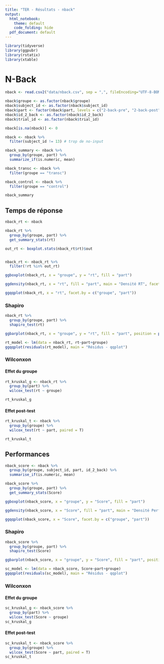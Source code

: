 ```yaml
---
title: "TER - Résultats - nback"
output:
  html_notebook:
    theme: default
    code_folding: hide
  pdf_document: default
---
```


```r

library(tidyverse)
library(ggpubr)
library(rstatix)
library(xtable)

```


# N-Back


```r

nback <- read.csv2("data/nback.csv", sep = ",", fileEncoding="UTF-8-BOM")

nback$groupe <- as.factor(nback$groupe)
nback$subject_id <- as.factor(nback$subject_id)
nback$part <- factor(nback$part, levels = c("2-back-pre", "2-back-post"))
nback$id_2_back <- as.factor(nback$id_2_back)
nback$trial_id <- as.factor(nback$trial_id)

nback[is.na(nback)] <- 0

nback <- nback %>%
  filter(subject_id != 13) # trop de no-input

nback_summary <- nback %>%
  group_by(groupe, part) %>%
  summarize_if(is.numeric, mean)

nback_transc <- nback %>%
  filter(groupe == "transc")

nback_control <- nback %>%
  filter(groupe == "control")

nback_summary


```

## Temps de réponse

```r

nback_rt <- nback

nback_rt %>%
  group_by(groupe, part) %>%
  get_summary_stats(rt)

```

```r

out_rt <- boxplot.stats(nback_rt$rt)$out


nback_rt <- nback_rt %>%
  filter(!rt %in% out_rt)

ggboxplot(nback_rt, x = "groupe", y = "rt", fill = "part")


```

```r

ggdensity(nback_rt, x = "rt", fill = "part", main = "Densité RT", facet.by = "groupe")

```
```r

ggqqplot(nback_rt, x = "rt", facet.by = c("groupe", "part"))

```

### Shapiro

```r

nback_rt %>%
  group_by(groupe, part) %>%
  shapiro_test(rt)

```



```r

ggbarplot(nback_rt, x = "groupe", y = "rt", fill = "part", position = position_dodge(0.8), add = "mean_sd", main = "RT moyens")

```




```r

rt_model <- lm(data = nback_rt, rt~part+groupe)
ggqqplot(residuals(rt_model), main = "Résidus - qqplot")

```

### Wilconxon

#### Effet du groupe

```r

rt_kruskal_g <- nback_rt %>%
  group_by(part) %>%
  wilcox_test(rt ~ groupe)

rt_kruskal_g

```


#### Effet post-test

```r

rt_kruskal_t <- nback %>%
  group_by(groupe) %>%
  wilcox_test(rt ~ part, paired = T)

rt_kruskal_t

```


## Performances


```r
nback_score <- nback %>%
  group_by(groupe, subject_id, part, id_2_back) %>%
  summarise_if(is.numeric, mean)

nback_score %>%
  group_by(groupe, part) %>%
  get_summary_stats(Score)
```

```r
ggboxplot(nback_score, x = "groupe", y = "Score", fill = "part")
```


```r
ggdensity(nback_score, x = "Score", fill = "part", main = "Densité Performances", facet.by = "groupe")
```

```r
ggqqplot(nback_score, x = "Score", facet.by = c("groupe", "part"))
```

### Shapiro

```r
nback_score %>%
  group_by(groupe, part) %>%
  shapiro_test(Score)
```


```r
ggbarplot(nback_score, x = "groupe", y = "Score", fill = "part", position = position_dodge(0.8), add = "mean_sd", main = "Performances moyennes")
```


```r
sc_model <- lm(data = nback_score, Score~part+groupe)
ggqqplot(residuals(sc_model), main = "Résidus - qqplot")
```


### Wilconxon

#### Effet du groupe

```r

sc_kruskal_g <- nback_score %>%
  group_by(part) %>%
  wilcox_test(Score ~ groupe)
sc_kruskal_g

```


#### Effet post-test

```r

sc_kruskal_t <- nback_score %>%
  group_by(groupe) %>%
  wilcox_test(Score ~ part, paired = T)
sc_kruskal_t

```


























